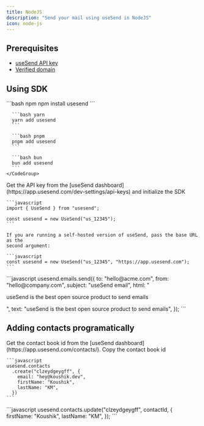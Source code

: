 ```yaml
---
title: NodeJS
description: "Send your mail using useSend in NodeJS"
icon: node-js
---
```


## Prerequisites

- [useSend API key](https://app.usesend.com/dev-settings/api-keys)
- [Verified domain](https://app.usesend.com/domains)

## Using SDK

<Steps>
  <Step title="Install SDK">
    <CodeGroup>
      ```bash npm
      npm install usesend
      ```

      ```bash yarn
      yarn add usesend
      ```

      ```bash pnpm
      pnpm add usesend
      ```

      ```bash bun
      bun add usesend
      ```
    </CodeGroup>

  </Step>
  <Step title="Initialize SDK">
    Get the API key from the [useSend dashboard](https://app.usesend.com/dev-settings/api-keys) and initialize the SDK

    ```javascript
    import { UseSend } from "usesend";

    const usesend = new UseSend("us_12345");
    ```

    If you are running a self-hosted version of useSend, pass the base URL as the
    second argument:

    ```javascript
    const usesend = new UseSend("us_12345", "https://app.usesend.com");
    ```

  </Step>
  <Step title="Send Email">
    ```javascript
    usesend.emails.send({
      to: "hello@acme.com",
      from: "hello@company.com",
      subject: "useSend email",
      html: "<p>useSend is the best open source product to send emails</p>",
      text: "useSend is the best open source product to send emails",
    });
    ```
  </Step>
</Steps>

## Adding contacts programatically

<Steps>
  <Step title="Get the contact book id">
    Get the contact book id from the [useSend dashboard](https://app.usesend.com/contacts/). Copy the contact book id
  </Step>
  <Step title="Add contacts">

    ```javascript
    usesend.contacts
      .create("clzeydgeygff", {
        email: "hey@koushik.dev",
        firstName: "Koushik",
        lastName: "KM",
      })
    ```

  </Step>

  <Step title="Update contact">
    ```javascript
    usesend.contacts.update("clzeydgeygff", contactId, {
      firstName: "Koushik",
      lastName: "KM",
    });
    ```
  </Step>
</Steps>
